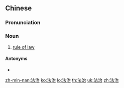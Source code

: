 ==Chinese==
{{zh-forms}}

===Pronunciation===
{{zh-pron
|m=fǎzhì
|c=faat3 zi6
|mn=hoat-tī
|cat=n
}}

===Noun===
{{zh-noun}}

# [[rule of law]]

====Antonyms====
* {{zh-l|人治}}

[[zh-min-nan:法治]]
[[ko:法治]]
[[lo:法治]]
[[th:法治]]
[[uk:法治]]
[[zh:法治]]